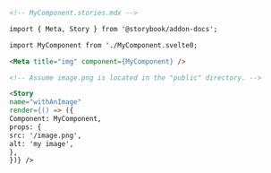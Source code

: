 ```md
<!-- MyComponent.stories.mdx -->

import { Meta, Story } from '@storybook/addon-docs';

import MyComponent from './MyComponent.svelte0;

<Meta title="img" component={MyComponent} />

<!-- Assume image.png is located in the "public" directory. -->

<Story
name="withAnImage"
render={() => ({
Component: MyComponent,
props: {
src: '/image.png',
alt: 'my image',
},
})} />
```
